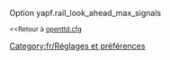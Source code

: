 {{fr/Amorce}}
Option yapf.rail_look_ahead_max_signals

<small><<Retour à [[fr/Archive/Manual/Settings/Openttd.cfg|openttd.cfg]]</small>
[[Category:fr/Réglages et préférences]]